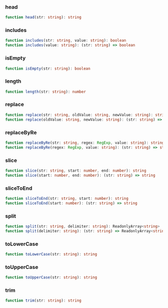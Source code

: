 ### head


```ts
function head(str: string): string
```

### includes


```ts
function includes(str: string, value: string): boolean
function includes(value: string): (str: string) => boolean
```

### isEmpty


```ts
function isEmpty(str: string): boolean
```

### length


```ts
function length(str: string): number
```

### replace


```ts
function replace(str: string, oldValue: string, newValue: string): string
function replace(oldValue: string, newValue: string): (str: string) => string
```

### replaceByRe


```ts
function replaceByRe(str: string, regex: RegExp, value: string): string
function replaceByRe(regex: RegExp, value: string): (str: string) => string
```

### slice


```ts
function slice(str: string, start: number, end: number): string
function slice(start: number, end: number): (str: string) => string
```

### sliceToEnd


```ts
function sliceToEnd(str: string, start: number): string
function sliceToEnd(start: number): (str: string) => string
```

### split


```ts
function split(str: string, delimiter: string): ReadonlyArray<string>
function split(delimiter: string): (str: string) => ReadonlyArray<string>
```

### toLowerCase


```ts
function toLowerCase(str: string): string
```

### toUpperCase


```ts
function toUpperCase(str: string): string
```

### trim


```ts
function trim(str: string): string
```
